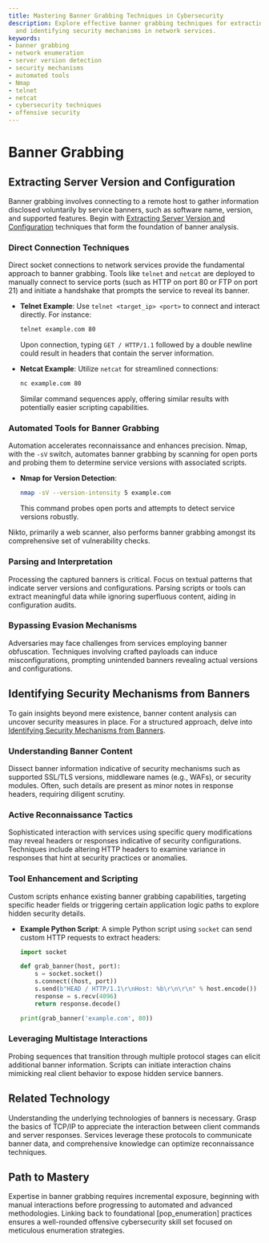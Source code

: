 ```yaml
---
title: Mastering Banner Grabbing Techniques in Cybersecurity
description: Explore effective banner grabbing techniques for extracting server details
  and identifying security mechanisms in network services.
keywords:
- banner grabbing
- network enumeration
- server version detection
- security mechanisms
- automated tools
- Nmap
- telnet
- netcat
- cybersecurity techniques
- offensive security
---
```


# Banner Grabbing

## Extracting Server Version and Configuration

Banner grabbing involves connecting to a remote host to gather information disclosed voluntarily by service banners, such as software name, version, and supported features. Begin with [Extracting Server Version and Configuration](offensive/network/enumeration/pop_enumeration/banner_grabbing/extracting_server_version_and_configuration) techniques that form the foundation of banner analysis.

### Direct Connection Techniques
Direct socket connections to network services provide the fundamental approach to banner grabbing. Tools like `telnet` and `netcat` are deployed to manually connect to service ports (such as HTTP on port 80 or FTP on port 21) and initiate a handshake that prompts the service to reveal its banner.

- **Telnet Example**: 
  Use `telnet <target_ip> <port>` to connect and interact directly. For instance:
  ```bash
  telnet example.com 80
  ```
  Upon connection, typing `GET / HTTP/1.1` followed by a double newline could result in headers that contain the server information.

- **Netcat Example**: 
  Utilize `netcat` for streamlined connections:
  ```bash
  nc example.com 80
  ```
  Similar command sequences apply, offering similar results with potentially easier scripting capabilities.

### Automated Tools for Banner Grabbing
Automation accelerates reconnaissance and enhances precision. Nmap, with the `-sV` switch, automates banner grabbing by scanning for open ports and probing them to determine service versions with associated scripts.

- **Nmap for Version Detection**:
  ```bash
  nmap -sV --version-intensity 5 example.com
  ```
  This command probes open ports and attempts to detect service versions robustly.

Nikto, primarily a web scanner, also performs banner grabbing amongst its comprehensive set of vulnerability checks.

### Parsing and Interpretation
Processing the captured banners is critical. Focus on textual patterns that indicate server versions and configurations. Parsing scripts or tools can extract meaningful data while ignoring superfluous content, aiding in configuration audits.

### Bypassing Evasion Mechanisms
Adversaries may face challenges from services employing banner obfuscation. Techniques involving crafted payloads can induce misconfigurations, prompting unintended banners revealing actual versions and configurations.

## Identifying Security Mechanisms from Banners

To gain insights beyond mere existence, banner content analysis can uncover security measures in place. For a structured approach, delve into [Identifying Security Mechanisms from Banners](offensive/network/enumeration/pop_enumeration/banner_grabbing/identifying_security_mechanisms_from_banners).

### Understanding Banner Content
Dissect banner information indicative of security mechanisms such as supported SSL/TLS versions, middleware names (e.g., WAFs), or security modules. Often, such details are present as minor notes in response headers, requiring diligent scrutiny.

### Active Reconnaissance Tactics
Sophisticated interaction with services using specific query modifications may reveal headers or responses indicative of security configurations. Techniques include altering HTTP headers to examine variance in responses that hint at security practices or anomalies.

### Tool Enhancement and Scripting
Custom scripts enhance existing banner grabbing capabilities, targeting specific header fields or triggering certain application logic paths to explore hidden security details.

- **Example Python Script**:
  A simple Python script using `socket` can send custom HTTP requests to extract headers:
  ```python
  import socket
  
  def grab_banner(host, port):
      s = socket.socket()
      s.connect((host, port))
      s.send(b"HEAD / HTTP/1.1\r\nHost: %b\r\n\r\n" % host.encode())
      response = s.recv(4096)
      return response.decode()
  
  print(grab_banner('example.com', 80))
  ```

### Leveraging Multistage Interactions
Probing sequences that transition through multiple protocol stages can elicit additional banner information. Scripts can initiate interaction chains mimicking real client behavior to expose hidden service banners.

## Related Technology

Understanding the underlying technologies of banners is necessary. Grasp the basics of TCP/IP to appreciate the interaction between client commands and server responses. Services leverage these protocols to communicate banner data, and comprehensive knowledge can optimize reconnaissance techniques.

## Path to Mastery

Expertise in banner grabbing requires incremental exposure, beginning with manual interactions before progressing to automated and advanced methodologies. Linking back to foundational [pop_enumeration] practices ensures a well-rounded offensive cybersecurity skill set focused on meticulous enumeration strategies.